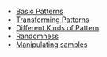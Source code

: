 * [[Basic Patterns]]
* [[Transforming Patterns]]
* [[Different Kinds of Pattern]]
* [[Randomness]]
* [[Manipulating samples]]